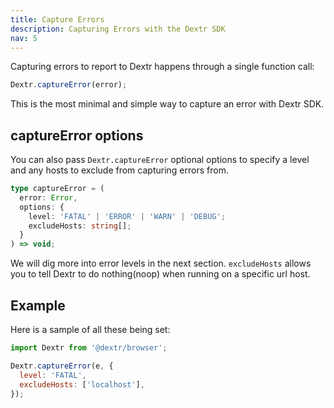 ```yaml
---
title: Capture Errors
description: Capturing Errors with the Dextr SDK
nav: 5
---
```


Capturing errors to report to Dextr happens through a single function call:

```javascript
Dextr.captureError(error);
```

This is the most minimal and simple way to capture an error with Dextr SDK.

## captureError options

You can also pass `Dextr.captureError` optional options to specify a level and
any hosts to exclude from capturing errors from.

```typescript
type captureError = (
  error: Error,
  options: {
    level: 'FATAL' | 'ERROR' | 'WARN' | 'DEBUG';
    excludeHosts: string[];
  }
) => void;
```

We will dig more into error levels in the next section. `excludeHosts` allows
you to tell Dextr to do nothing(noop) when running on a specific url host.

## Example

Here is a sample of all these being set:

```javascript
import Dextr from '@dextr/browser';

Dextr.captureError(e, {
  level: 'FATAL',
  excludeHosts: ['localhost'],
});
```
